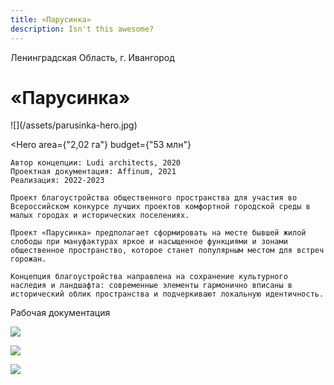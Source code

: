 ```yaml
---
title: «Парусинка»
description: Isn't this awesome?
---
```


Ленинградская Область, г. Ивангород

# «Парусинка»

<Wide>
    ![](/assets/parusinka-hero.jpg)
</Wide>

<Hero
    area={"2,02 га"}
    budget={"53 млн"}
>
    Автор концепции: Ludi architects, 2020  
    Проектная документация: Affinum, 2021  
    Реализация: 2022-2023  

    Проект благоустройства общественного пространства для участия во Всероссийском конкурсе лучших проектов комфортной городской среды в малых городах и исторических поселениях.

    Проект «Парусинка» предполагает сформировать на месте бывшей жилой слободы при мануфактурах яркое и насыщенное функциями и зонами общественное пространство, которое станет популярным местом для встреч горожан.

    Концепция благоустройства направлена на сохранение культурного наследия и ландшафта: современные элементы гармонично вписаны в исторический облик пространства и подчеркивают локальную идентичность.
</Hero>

Рабочая документация

![](/assets/parusinka-00.jpg)

![](/assets/parusinka-01.jpg)

![](/assets/parusinka-02.jpg)

